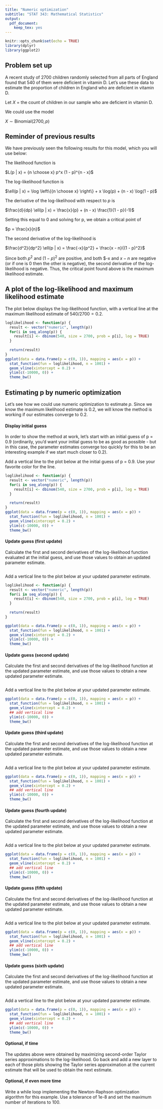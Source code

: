 ---
title: "Numeric optimization"
subtitle: "STAT 343: Mathematical Statistics"
output:
  pdf_document:
    keep_tex: yes
---

```{r setup, include=FALSE}
knitr::opts_chunk$set(echo = TRUE)
library(dplyr)
library(ggplot2)
```

## Problem set up

A recent study of 2700 children randomly selected from all parts of England found that 540 of them were deficient in vitamin D.  Let's use these data to estimate the proportion of children in England who are deficient in vitamin D.

Let $X$ = the count of children in our sample who are deficient in vitamin D.

We could use the model

$X \sim \text{Binomial}(2700, p)$

## Reminder of previous results

We have previously seen the following results for this model, which you will use below:

The likelihood function is

$L(p | x) = {n \choose x} p^x (1 - p)^{n - x}$

The log-likelihood function is

$\ell(p | x) = \log \left\{{n \choose x} \right\} + x \log(p) + (n - x) \log(1 - p)$

The derivative of the log-likelihood with respect to $p$ is

$\frac{d}{dp} \ell(p | x) = \frac{x}{p} + (n - x) \frac{1}{1 - p}(-1)$

Setting this equal to 0 and solving for p, we obtain a critical point of

$p = \frac{x}{n}$

The second derivative of the log-likelihood is

$\frac{d^2}{dp^2} \ell(p | x) = \frac{-x}{p^2} + \frac{x - n}{(1 - p)^2}$

Since both $p^2$ and $(1 - p)^2$ are positive, and both $-x and $x - n$ are negative (or if one is 0 then the other is negative), the second derivative of the log-likelihood is negative.  Thus, the critical point found above is the maximum likelihood estimate.

## A plot of the log-likelihood and maximum likelihood estimate

The plot below displays the log-likelihood function, with a vertical line at the maximum likelihood estimate of $540/2700 = 0.2$.

```{r}
loglikelihood <- function(p) {
  result <- vector("numeric", length(p))
  for(i in seq_along(p)) {
    result[i] <- dbinom(540, size = 2700, prob = p[i], log = TRUE)
  }
  
  return(result)
}
ggplot(data = data.frame(p = c(0, 1)), mapping = aes(x = p)) +
  stat_function(fun = loglikelihood, n = 1001) +
  geom_vline(xintercept = 0.2) +
  ylim(c(-10000, 0)) +
  theme_bw()
```

## Estimating p by numeric optimization

Let's see how we could use numeric optimization to estimate $p$.  Since we know the maximum likelihood estimate is 0.2, we will know the method is working if our estimates converge to 0.2.

#### Display initial guess

In order to show the method at work, let's start with an initial guess of p = 0.9 (ordinarily, you'd want your initial guess to be as good as possible - but in this case, the parameter estimates converge too quickly for this to be an interesting example if we start much closer to 0.2).

Add a vertical line to the plot below at the initial guess of p = 0.9.  Use your favorite color for the line.

```{r}
loglikelihood <- function(p) {
  result <- vector("numeric", length(p))
  for(i in seq_along(p)) {
    result[i] <- dbinom(540, size = 2700, prob = p[i], log = TRUE)
  }
  
  return(result)
}
ggplot(data = data.frame(p = c(0, 1)), mapping = aes(x = p)) +
  stat_function(fun = loglikelihood, n = 1001) +
  geom_vline(xintercept = 0.2) +
  ylim(c(-10000, 0)) +
  theme_bw()
```

#### Update guess (first update)

Calculate the first and second derivatives of the log-likelihood function evaluated at the initial guess, and use those values to obtain an updated parameter estimate.

```{r}


```

Add a vertical line to the plot below at your updated parameter estimate.

```{r}
loglikelihood <- function(p) {
  result <- vector("numeric", length(p))
  for(i in seq_along(p)) {
    result[i] <- dbinom(540, size = 2700, prob = p[i], log = TRUE)
  }
  
  return(result)
}

ggplot(data = data.frame(p = c(0, 1)), mapping = aes(x = p)) +
  stat_function(fun = loglikelihood, n = 1001) +
  geom_vline(xintercept = 0.2) +
  ylim(c(-10000, 0)) +
  theme_bw()
```


#### Update guess (second update)

Calculate the first and second derivatives of the log-likelihood function at the updated parameter estimate, and use those values to obtain a new updated parameter estimate.

```{r}

```

Add a vertical line to the plot below at your updated parameter estimate.

```{r}
ggplot(data = data.frame(p = c(0, 1)), mapping = aes(x = p)) +
  stat_function(fun = loglikelihood, n = 1001) +
  geom_vline(xintercept = 0.2) +
  ## add vertical line
  ylim(c(-10000, 0)) +
  theme_bw()
```


#### Update guess (third update)

Calculate the first and second derivatives of the log-likelihood function at the updated parameter estimate, and use those values to obtain a new updated parameter estimate.

```{r}

```

Add a vertical line to the plot below at your updated parameter estimate.

```{r}
ggplot(data = data.frame(p = c(0, 1)), mapping = aes(x = p)) +
  stat_function(fun = loglikelihood, n = 1001) +
  geom_vline(xintercept = 0.2) +
  ## add vertical line
  ylim(c(-10000, 0)) +
  theme_bw()
```


#### Update guess (fourth update)

Calculate the first and second derivatives of the log-likelihood function at the updated parameter estimate, and use those values to obtain a new updated parameter estimate.

```{r}

```

Add a vertical line to the plot below at your updated parameter estimate.

```{r}
ggplot(data = data.frame(p = c(0, 1)), mapping = aes(x = p)) +
  stat_function(fun = loglikelihood, n = 1001) +
  geom_vline(xintercept = 0.2) +
  ## add vertical line
  ylim(c(-10000, 0)) +
  theme_bw()
```


#### Update guess (fifth update)

Calculate the first and second derivatives of the log-likelihood function at the updated parameter estimate, and use those values to obtain a new updated parameter estimate.

```{r}

```

Add a vertical line to the plot below at your updated parameter estimate.

```{r}
ggplot(data = data.frame(p = c(0, 1)), mapping = aes(x = p)) +
  stat_function(fun = loglikelihood, n = 1001) +
  geom_vline(xintercept = 0.2) +
  ## add vertical line
  ylim(c(-10000, 0)) +
  theme_bw()
```


#### Update guess (sixth update)

Calculate the first and second derivatives of the log-likelihood function at the updated parameter estimate, and use those values to obtain a new updated parameter estimate.

```{r}

```

Add a vertical line to the plot below at your updated parameter estimate.

```{r}
ggplot(data = data.frame(p = c(0, 1)), mapping = aes(x = p)) +
  stat_function(fun = loglikelihood, n = 1001) +
  geom_vline(xintercept = 0.2) +
  ## add vertical line
  ylim(c(-10000, 0)) +
  theme_bw()
```

#### Optional, if time

The updates above were obtained by maximizing second-order Taylor series approximations to the log-likelihood.  Go back and add a new layer to each of those plots showing the Taylor series approximation at the current estimate that will be used to obtain the next estimate.


#### Optional, if even more time

Write a while loop implementing the Newton-Raphson optimization algorithm for this example.  Use a tolerance of 1e-8 and set the maximum number of iterations to 100.

```{r}

```